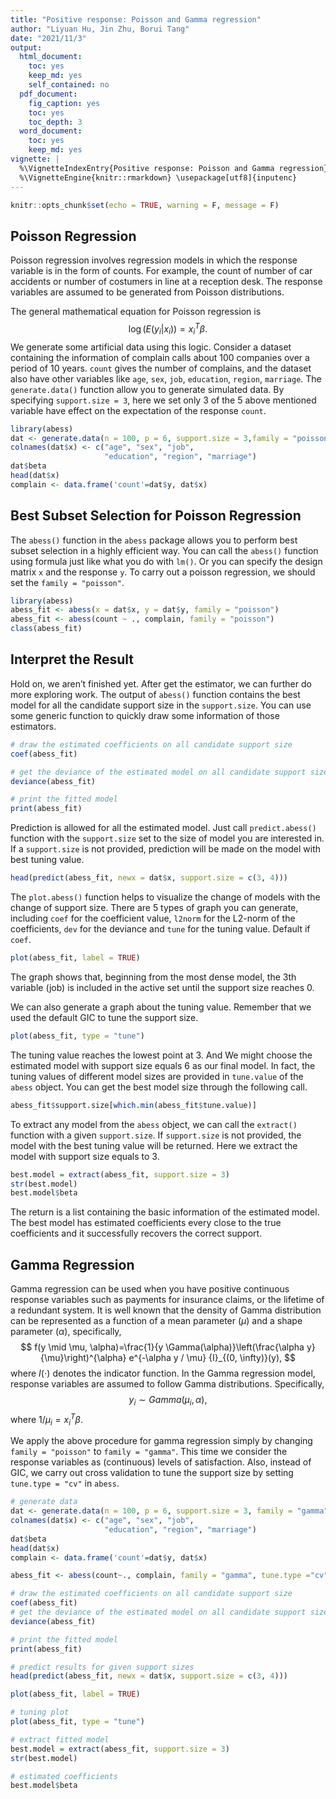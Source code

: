 ```yaml
---
title: "Positive response: Poisson and Gamma regression"
author: "Liyuan Hu, Jin Zhu, Borui Tang"
date: "2021/11/3"
output:
  html_document: 
    toc: yes
    keep_md: yes
    self_contained: no
  pdf_document:
    fig_caption: yes
    toc: yes
    toc_depth: 3
  word_document: 
    toc: yes
    keep_md: yes
vignette: |
  %\VignetteIndexEntry{Positive response: Poisson and Gamma regression} 
  %\VignetteEngine{knitr::rmarkdown} \usepackage[utf8]{inputenc}
---
```


```r
knitr::opts_chunk$set(echo = TRUE, warning = F, message = F)
```

## Poisson Regression

Poisson regression involves regression models in which the response variable is in the form of counts. For example, the count of number of car accidents or number of costumers in line at a  reception desk. The response variables are assumed to be generated from Poisson distributions.

The general mathematical equation for Poisson regression is
$$
\log(E(y_i|x_i)) = x_i^T \beta.
$$
We generate some artificial data using this logic.
Consider a dataset containing the information of complain calls about 100 companies over a period of 10 years. `count` gives the number of complains, and the dataset also have other variables like `age`, `sex`, `job`, `education`, `region`, `marriage`. The `generate.data()` function allow you to generate simulated data. By specifying `support.size = 3`, here we set only 3 of the 5 above mentioned variable have effect on the expectation of the response `count`. 

```r
library(abess)
dat <- generate.data(n = 100, p = 6, support.size = 3,family = "poisson")
colnames(dat$x) <- c("age", "sex", "job", 
                     "education", "region", "marriage")
dat$beta
head(dat$x)
complain <- data.frame('count'=dat$y, dat$x)
```

## Best Subset Selection for Poisson Regression

The `abess()` function in the `abess` package allows you to perform best subset selection in a highly efficient way. You can call the `abess()` function using formula just like what you do with `lm()`. Or you can specify the design matrix `x` and the response `y`. To carry out a poisson regression, we should set the `family = "poisson"`.

```r
library(abess)
abess_fit <- abess(x = dat$x, y = dat$y, family = "poisson")
abess_fit <- abess(count ~ ., complain, family = "poisson")
class(abess_fit)
```

<!-- By default, the `abess` function implements the ABESS algorithm with the support size changing from 0 to $\min\{p,n/log(n)p \}$ and the best support size is determined by the Generalized Informatoin Criterion (GIC). You can change the tunging criterion by specifying the argument `tune.type`. The available tuning criterion now are `gic`, `aic`, `bic`, `ebic` and `cv`. For a quicker solution, you can change the tuning strategy to a golden section path which trys to find the elbow point of the tuning criterion over the hyperparameter space. Here we give an example. -->
<!-- ```{r} -->
<!-- abess_fit.gs <- abess(Salary~., Hitters, family = "poisson", tune.type = "bic", tune.path = "gs") -->
<!-- ``` -->

## Interpret the Result

Hold on, we aren't finished yet. After get the estimator, we can further do more exploring work.
The output of `abess()` function contains the best model for all the candidate support size in the `support.size`. You can use some generic function to quickly draw some information of those estimators.
```r
# draw the estimated coefficients on all candidate support size
coef(abess_fit)

# get the deviance of the estimated model on all candidate support size
deviance(abess_fit)

# print the fitted model
print(abess_fit)
```

Prediction is allowed for all the estimated model. Just call `predict.abess()` function with the `support.size` set to the size of model you are interested in. If a `support.size` is not provided, prediction will be made on the model with best tuning value.

```r
head(predict(abess_fit, newx = dat$x, support.size = c(3, 4)))
```


The `plot.abess()` function helps to visualize the change of models with the change of support size. There are 5 types of graph you can generate, including `coef` for the coefficient value, `l2norm` for the L2-norm of the coefficients, `dev` for the deviance and `tune` for the tuning value. Default if `coef`.

```r
plot(abess_fit, label = TRUE)
```
      
The graph shows that, beginning from the most dense model, the 3th variable (job) is included in the active set until the support size reaches 0.

We can also generate a graph about the tuning value. Remember that we used the default GIC to tune the support size. 
```r
plot(abess_fit, type = "tune")
```

The tuning value reaches the lowest point at 3. And We might choose the estimated model with support size equals 6 as our final model. 
In fact, the tuning values of different model sizes are provided in `tune.value` of the `abess` object. You can get the best model size through the following call.

```r
abess_fit$support.size[which.min(abess_fit$tune.value)]
```
To extract any model from the `abess` object, we can call the `extract()` function with a given `support.size`. If `support.size` is not provided, the model with the best tuning value will be returned. Here we extract the model with support size equals to 3.
```r
best.model = extract(abess_fit, support.size = 3)
str(best.model)
best.model$beta
```

The return is a list containing the basic information of the estimated model. The best model has estimated coefficients every close to the true coefficients and it successfully recovers the correct support.

## Gamma Regression

Gamma regression can be used when you have positive continuous response variables such as payments for insurance claims, or the lifetime of a redundant system. It is well known that the density of Gamma distribution can be represented as a function of a mean parameter ($\mu$) and a shape parameter ($\alpha$), specifically,
$$
f(y \mid \mu, \alpha)=\frac{1}{y \Gamma(\alpha)}\left(\frac{\alpha y}{\mu}\right)^{\alpha} e^{-\alpha y / \mu} {I}_{(0, \infty)}(y),
$$
where $I(\cdot)$ denotes the indicator function. In the Gamma regression model, response variables are assumed to follow Gamma distributions. Specifically, 
$$
y_i \sim Gamma(\mu_i, \alpha),
$$
where $1/\mu_i = x_i^T\beta$.

We apply the above procedure for gamma regression simply by changing `family = "poisson"` to `family = "gamma"`.  This time we consider the response variables as (continuous) levels of satisfaction. Also, instead of GIC, we carry out cross validation to tune the support size by setting `tune.type = "cv"` in `abess`.
```r
# generate data
dat <- generate.data(n = 100, p = 6, support.size = 3, family = "gamma")
colnames(dat$x) <- c("age", "sex", "job", 
                     "education", "region", "marriage")
dat$beta
head(dat$x)
complain <- data.frame('count'=dat$y, dat$x)

abess_fit <- abess(count~., complain, family = "gamma", tune.type ="cv")

# draw the estimated coefficients on all candidate support size
coef(abess_fit)
# get the deviance of the estimated model on all candidate support size
deviance(abess_fit)

# print the fitted model
print(abess_fit)

# predict results for given support sizes
head(predict(abess_fit, newx = dat$x, support.size = c(3, 4)))

plot(abess_fit, label = TRUE)

# tuning plot
plot(abess_fit, type = "tune")

# extract fitted model
best.model = extract(abess_fit, support.size = 3)
str(best.model)

# estimated coefficients
best.model$beta
```






